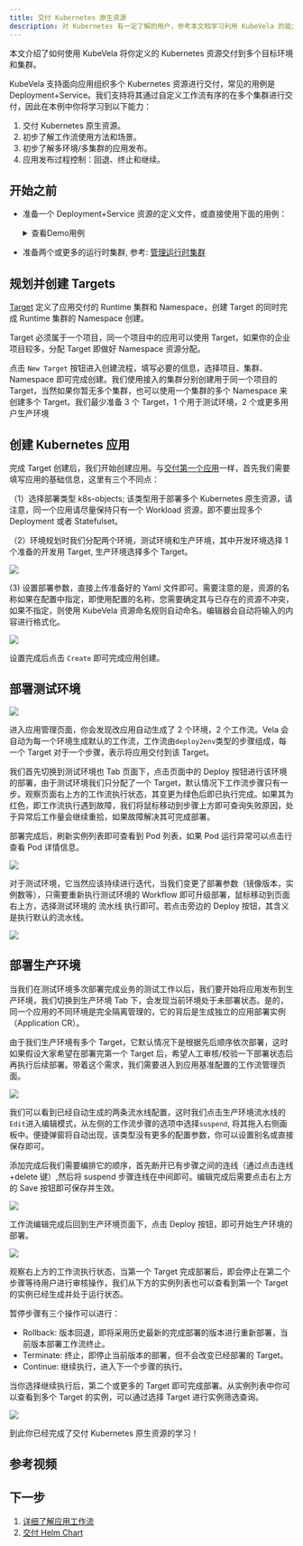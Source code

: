```yaml
---
title: 交付 Kubernetes 原生资源
description: 对 Kubernetes 有一定了解的用户，参考本文档学习利用 KubeVela 的能力将已经定义好的 Kubernetes 资源便捷交付到多个集群。
---
```


本文介绍了如何使用 KubeVela 将你定义的 Kubernetes 资源交付到多个目标环境和集群。

KubeVela 支持面向应用组织多个 Kubernetes 资源进行交付，常见的用例是 Deployment+Service。我们支持将其通过自定义工作流有序的在多个集群进行交付，因此在本例中你将学习到以下能力：

1. 交付 Kubernetes 原生资源。
2. 初步了解工作流使用方法和场景。
3. 初步了解多环境/多集群的应用发布。
4. 应用发布过程控制：回退、终止和继续。

## 开始之前

- 准备一个 Deployment+Service 资源的定义文件，或直接使用下面的用例：

    <details> <summary>查看Demo用例</summary>

  ```yaml
  ---
  apiVersion: apps/v1 # for versions before 1.9.0 use apps/v1beta2
  kind: Deployment
  metadata:
  name: nginx
  spec:
  strategy:
      type: Recreate
  selector:
      matchLabels:
      app: nginx
  replicas: 1 # tells deployment to run 1 pods matching the template
  template: # create pods using pod definition in this template
      metadata:
      labels:
          app: nginx
      spec:
      containers:
          - name: nginx
          image: nginx
          ports:
              - containerPort: 80
  ---
  apiVersion: v1
  kind: Service
  metadata:
  name: nginx
  namespace: default
  labels:
      app: nginx
  annotations:
      service.beta.kubernetes.io/aws-load-balancer-type: "nlb"
  spec:
  externalTrafficPolicy: Local
  ports:
      - name: http
      port: 80
      protocol: TCP
      targetPort: 80
  selector:
      app: nginx
  type: LoadBalancer
  ```

  </details>

- 准备两个或更多的运行时集群, 参考: [管理运行时集群](./manage-cluster)

## 规划并创建 Targets

[Target](../getting-started/core-concept#交付目标（target）) 定义了应用交付的 Runtime 集群和 Namespace，创建 Target 的同时完成 Runtime 集群的 Namespace 创建。

Target 必须属于一个项目，同一个项目中的应用可以使用 Target，如果你的企业项目较多，分配 Target 即做好 Namespace 资源分配。

点击 `New Target` 按钮进入创建流程，填写必要的信息，选择项目、集群、Namespace 即可完成创建。我们使用接入的集群分别创建用于同一个项目的 Target，当然如果你暂无多个集群，也可以使用一个集群的多个 Namespace 来创建多个 Target。我们最少准备 3 个 Target，1 个用于测试环境，2 个或更多用户生产环境

## 创建 Kubernetes 应用

完成 Target 创建后，我们开始创建应用。与[交付第一个应用](../quick-start)一样，首先我们需要填写应用的基础信息，这里有三个不同点：

（1）选择部署类型 k8s-objects; 该类型用于部署多个 Kubernetes 原生资源，请注意，同一个应用请尽量保持只有一个 Workload 资源，即不要出现多个 Deployment 或者 Statefulset。

（2）环境规划时我们分配两个环境，测试环境和生产环境，其中开发环境选择 1 个准备的开发用 Target, 生产环境选择多个 Target。

![](../resources/create-k8s-app.jpg)

(3) 设置部署参数，直接上传准备好的 Yaml 文件即可。需要注意的是，资源的名称如果在配置中指定，即使用配置的名称，您需要确定其与已存在的资源不冲突，如果不指定，则使用 KubeVela 资源命名规则自动命名。编辑器会自动将输入的内容进行格式化。

![](../resources/config-k8s-app.jpg)

设置完成后点击 `Create` 即可完成应用创建。

## 部署测试环境

![](../resources/app-dashboard.jpg)

进入应用管理页面，你会发现改应用自动生成了 2 个环境，2 个工作流。Vela 会自动为每一个环境生成默认的工作流，工作流由`deploy2env`类型的步骤组成，每一个 Target 对于一个步骤，表示将应用交付到该 Target。

我们首先切换到测试环境也 Tab 页面下，点击页面中的 Deploy 按钮进行该环境的部署，由于测试环境我们只分配了一个 Target，默认情况下工作流步骤只有一步。观察页面右上方的工作流执行状态，其变更为绿色后即已执行完成。如果其为红色，即工作流执行遇到故障，我们将鼠标移动到步骤上方即可查询失败原因，处于异常后工作量会继续重拾，如果故障解决其可完成部署。

部署完成后，刷新实例列表即可查看到 Pod 列表，如果 Pod 运行异常可以点击行查看 Pod 详情信息。

![](../resources/pod-list.jpg)

对于测试环境，它当然应该持续进行迭代，当我们变更了部署参数（镜像版本，实例数等），只需要重新执行测试环境的 Workflow 即可升级部署，鼠标移动到页面右上方，选择测试环境的 流水线 执行即可。若点击旁边的 Deploy 按钮，其含义是执行默认的流水线。

![](../resources/select-workflow.jpg)

## 部署生产环境

当我们在测试环境多次部署完成业务的测试工作以后，我们要开始将应用发布到生产环境，我们切换到生产环境 Tab 下，会发现当前环境处于未部署状态。是的，同一个应用的不同环境是完全隔离管理的，它的背后是生成独立的应用部署实例（Application CR）。

由于我们生产环境有多个 Target，它默认情况下是根据先后顺序依次部署，这时如果假设大家希望在部署完第一个 Target 后，希望人工审核/校验一下部署状态后再执行后续部署。带着这个需求，我们需要进入到应用基准配置的工作流管理页面。

![](../resources/app-workflow.jpg)

我们可以看到已经自动生成的两条流水线配置，这时我们点击生产环境流水线的`Edit`进入编辑模式，从左侧的工作流步骤的选项中选择`suspend`, 将其拖入右侧画板中。便捷弹窗将自动出现，该类型没有更多的配置参数，你可以设置别名或直接保存即可。

添加完成后我们需要编排它的顺序，首先断开已有步骤之间的连线（通过点击连线+delete 键）,然后将 suspend 步骤连线在中间即可。编辑完成后需要点击右上方的 Save 按钮即可保存并生效。

![](../resources/workflow-edit.jpg)

工作流编辑完成后回到生产环境页面下，点击 Deploy 按钮，即可开始生产环境的部署。

![](../resources/workflow-suspend.jpg)

观察右上方的工作流执行状态，当第一个 Target 完成部署后，即会停止在第二个步骤等待用户进行审核操作，我们从下方的实例列表也可以查看到第一个 Target 的实例已经生成并处于运行状态。

暂停步骤有三个操作可以进行：

- Rollback: 版本回退，即将采用历史最新的完成部署的版本进行重新部署，当前版本部署工作流终止。
- Terminate: 终止，即停止当前版本的部署，但不会改变已经部署的 Target。
- Continue: 继续执行，进入下一个步骤的执行。

当你选择继续执行后，第二个或更多的 Target 即可完成部署。从实例列表中你可以查看到多个 Target 的实例，可以通过选择 Target 进行实例筛选查询。

![](../resources/multiple-target-pods.jpg)

到此你已经完成了交付 Kubernetes 原生资源的学习！

## 参考视频

## 下一步

1. [详细了解应用工作流](./multi-cluster)
1. [交付 Helm Chart](./helm)
